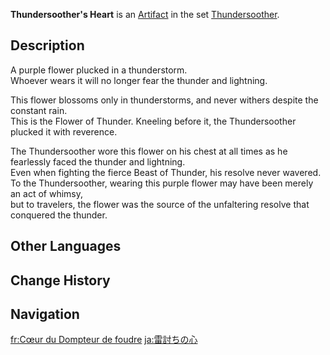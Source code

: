 {{Artifact Infobox
|image = Item Thundersoother's Heart.png
|set   = Thundersoother
|piece = Flower of Life
}}
{{Description|A flower that blooms even amidst ferocious thunder and lightning. To this day, it still grants courage to travelers in thunderstorms.}}
'''Thundersoother's Heart''' is an [[Artifact]] in the set [[Thundersoother]].

==Description==
A purple flower plucked in a thunderstorm.<br />Whoever wears it will no longer fear the thunder and lightning.

This flower blossoms only in thunderstorms, and never withers despite the constant rain.<br />This is the Flower of Thunder. Kneeling before it, the Thundersoother plucked it with reverence.

The Thundersoother wore this flower on his chest at all times as he fearlessly faced the thunder and lightning.<br />Even when fighting the fierce Beast of Thunder, his resolve never wavered.<br />To the Thundersoother, wearing this purple flower may have been merely an act of whimsy,<br />but to travelers, the flower was the source of the unfaltering resolve that conquered the thunder.

==Other Languages==
{{Other Languages
|en      = Thundersoother's Heart
|zhs     = 平雷之心
|zhs_rm  = Píng Léi zhī Xīn
|zht     = 平雷之心
|zht_rm  = Píng Léi zhī Xīn
|zh_tl   = Thunder-Soothing Heart
|ja      = 雷討ちの心
|ja_rm   = Kaminari-uchi no Kokoro
|ja_tl   = Thunder-Conqueror's Heart
|ko      = 뇌전 정복자의 마음
|ko_rm   = Noejeon Jeongbokja-ui Maeum
|ko_tl   = Heart of the Thunderbolts-Conqueror
|es      = Corazón del Domador de Truenos
|es_tl   = Thundertamer's Heart
|fr      = Cœur du Dompteur de foudre
|fr_tl   = Heart of the Lightning Tamer
|ru      = Сердце усмиряющего гром
|ru_tl   = Thundersoother's Heart
|th      = Thundersoother's Heart
|vi      = Trái Tim Bình Lôi
|vi_tl   = 
|de      = Herz des Donnerbändigers
|de_tl   = Heart of the Thunder Tamer
|id      = Thundersoother's Heart
|pt      = Coração do Domador de Raios
|pt_tl   = 
|tr      = Yıldırım Terbiyecisinin Kalbi
|tr_tl   = 
|it      = Cuore del Domatore di tuoni
|it_tl   = 
}}

==Change History==
{{Change History|1.0}}

==Navigation==
{{Artifact Set Navbox|Thundersoother}}

[[fr:Cœur du Dompteur de foudre]]
[[ja:雷討ちの心]]